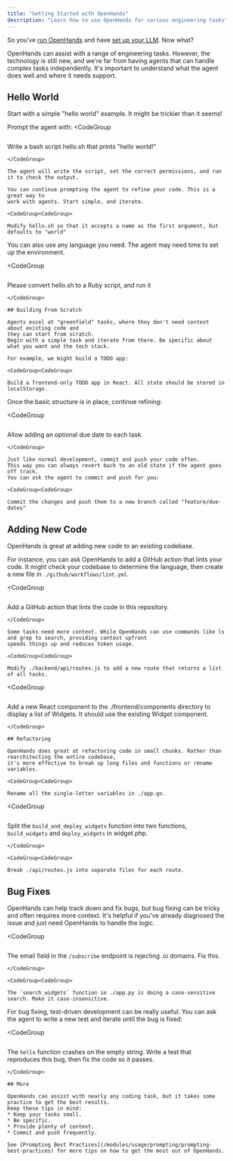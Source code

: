 ```yaml
---
title: "Getting Started with OpenHands"
description: "Learn how to use OpenHands for various engineering tasks"
---
```


So you've [run OpenHands](/modules/usage/installation) and have
[set up your LLM](/modules/usage/installation#setup). Now what?

OpenHands can assist with a range of engineering tasks. However, the technology is still new, and we're far from having
agents that can handle complex tasks independently. It's important to understand what the agent does well and where it
needs support.

## Hello World

Start with a simple "hello world" example. It might be trickier than it seems!

Prompt the agent with:
<CodeGroup<CodeGroup>
```
```
Write a bash script hello.sh that prints "hello world!"
```
</CodeGroup>

The agent will write the script, set the correct permissions, and run it to check the output.

You can continue prompting the agent to refine your code. This is a great way to
work with agents. Start simple, and iterate.

<CodeGroup<CodeGroup>
```
```
Modify hello.sh so that it accepts a name as the first argument, but defaults to "world"
```
</CodeGroup>

You can also use any language you need. The agent may need time to set up the environment.

<CodeGroup<CodeGroup>
```
```
Please convert hello.sh to a Ruby script, and run it
```
</CodeGroup>

## Building From Scratch

Agents excel at "greenfield" tasks, where they don't need context about existing code and
they can start from scratch.
Begin with a simple task and iterate from there. Be specific about what you want and the tech stack.

For example, we might build a TODO app:

<CodeGroup<CodeGroup>
```
```
Build a frontend-only TODO app in React. All state should be stored in localStorage.
```
</CodeGroup>

Once the basic structure is in place, continue refining:

<CodeGroup<CodeGroup>
```
```
Allow adding an optional due date to each task.
```
</CodeGroup>

Just like normal development, commit and push your code often.
This way you can always revert back to an old state if the agent goes off track.
You can ask the agent to commit and push for you:

<CodeGroup<CodeGroup>
```
```
Commit the changes and push them to a new branch called "feature/due-dates"
```
</CodeGroup>

## Adding New Code

OpenHands is great at adding new code to an existing codebase.

For instance, you can ask OpenHands to add a GitHub action that lints your code. It might check your codebase to
determine the language, then create a new file in `./github/workflows/lint.yml`.

<CodeGroup<CodeGroup>
```
```
Add a GitHub action that lints the code in this repository.
```
</CodeGroup>

Some tasks need more context. While OpenHands can use commands like ls and grep to search, providing context upfront
speeds things up and reduces token usage.

<CodeGroup<CodeGroup>
```
```
Modify ./backend/api/routes.js to add a new route that returns a list of all tasks.
```
</CodeGroup>

<CodeGroup<CodeGroup>
```
```
Add a new React component to the ./frontend/components directory to display a list of Widgets.
It should use the existing Widget component.
```
</CodeGroup>

## Refactoring

OpenHands does great at refactoring code in small chunks. Rather than rearchitecting the entire codebase,
it's more effective to break up long files and functions or rename variables.

<CodeGroup<CodeGroup>
```
```
Rename all the single-letter variables in ./app.go.
```
</CodeGroup>

<CodeGroup<CodeGroup>
```
```
Split the `build_and_deploy_widgets` function into two functions, `build_widgets` and `deploy_widgets` in widget.php.
```
</CodeGroup>

<CodeGroup<CodeGroup>
```
```
Break ./api/routes.js into separate files for each route.
```
</CodeGroup>

## Bug Fixes

OpenHands can help track down and fix bugs, but bug fixing can be tricky and often requires more context.
It's helpful if you've already diagnosed the issue and just need OpenHands to handle the logic.

<CodeGroup<CodeGroup>
```
```
The email field in the `/subscribe` endpoint is rejecting .io domains. Fix this.
```
</CodeGroup>

<CodeGroup<CodeGroup>
```
```
The `search_widgets` function in ./app.py is doing a case-sensitive search. Make it case-insensitive.
```
</CodeGroup>

For bug fixing, test-driven development can be really useful. You can ask the agent to write a new test and iterate
until the bug is fixed:

<CodeGroup<CodeGroup>
```
```
The `hello` function crashes on the empty string. Write a test that reproduces this bug, then fix the code so it passes.
```
</CodeGroup>

## More

OpenHands can assist with nearly any coding task, but it takes some practice to get the best results.
Keep these tips in mind:
* Keep your tasks small.
* Be specific.
* Provide plenty of context.
* Commit and push frequently.

See [Prompting Best Practices](/modules/usage/prompting/prompting-best-practices) for more tips on how to get the most out of OpenHands.
